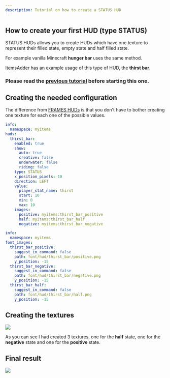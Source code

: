 ```yaml
---
description: Tutorial on how to create a STATUS HUD
---
```


## How to create your first HUD (type STATUS)

STATUS HUDs allows you to create HUDs which have one texture to represent their filled state, empty state and half filled state.

For example vanilla Minecraft **hunger bar** uses the same method.

ItemsAdder has an example usage of this type of HUD, the **thirst bar**.

### Please read the [previous tutorial](frames-hud) before starting this one.

## Creating the needed configuration

The difference from [FRAMES HUDs](frames-hud) is that you don't have to bother creating one texture for each one of the possible values.

```yaml
info:
  namespace: myitems
huds:
  thirst_bar:
    enabled: true
    show:
      auto: true
      creative: false
      underwater: false
      riding: false
    type: STATUS
    x_position_pixels: 10
    direction: LEFT
    value:
      player_stat_name: thirst
      start: 10
      min: 0
      max: 10
    images:
      positive: myitems:thirst_bar_positive
      half: myitems:thirst_bar_half
      negative: myitems:thirst_bar_negative

```

```yaml
info:
  namespace: myitems
font_images:
  thirst_bar_positive:
    suggest_in_command: false
    path: font/hud/thirst_bar/positive.png
    y_position: -15
  thirst_bar_negative:
    suggest_in_command: false
    path: font/hud/thirst_bar/negative.png
    y_position: -15
  thirst_bar_half:
    suggest_in_command: false
    path: font/hud/thirst_bar/half.png
    y_position: -15

```

## Creating the textures

![](</assets/images/image (160).png>)

As you can see I had created 3 textures, one for the **half** state, one for the **negative** state and one for the **positive** state.

## Final result

![](</assets/images/image (118).png>)
